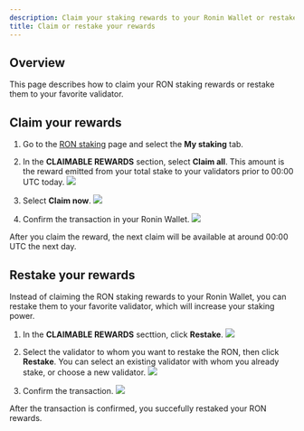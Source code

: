```yaml
---
description: Claim your staking rewards to your Ronin Wallet or restake them to a validator.
title: Claim or restake your rewards
---
```



## Overview

This page describes how to claim your RON staking rewards or restake them to your favorite validator.

## Claim your rewards

1. Go to the [RON staking](https://app.roninchain.com/staking) page and select
the **My staking** tab.
2. In the **CLAIMABLE REWARDS** section, select **Claim all**. This amount is
the reward emitted from your total stake to your validators prior to 00:00 UTC
today.
   <img src={claimStepOne} width={1440} />

3. Select **Claim now**.
   <img src={claimStepTwo} width={400} />

4. Confirm the transaction in your Ronin Wallet.
   <img src={claimConfirm} width={300} />

After you claim the reward, the next claim will be available at around 00:00 UTC 
the next day.

## Restake your rewards

Instead of claiming the RON staking rewards to your Ronin Wallet, you can restake them to your favorite validator, which will increase your staking power.

1. In the **CLAIMABLE REWARDS** secttion, click **Restake**.
   <img src={restakeStepOne} width={1440} />

2. Select the validator to whom you want to restake the RON, then click **Restake**. You can select an existing validator with whom you already stake, or choose a new validator.
   <img src={restakeStepTwo} width={400} />

3. Confirm the transaction.
   <img src={restakeConfirm} width={300} />

After the transaction is confirmed, you succefully restaked your RON rewards.
